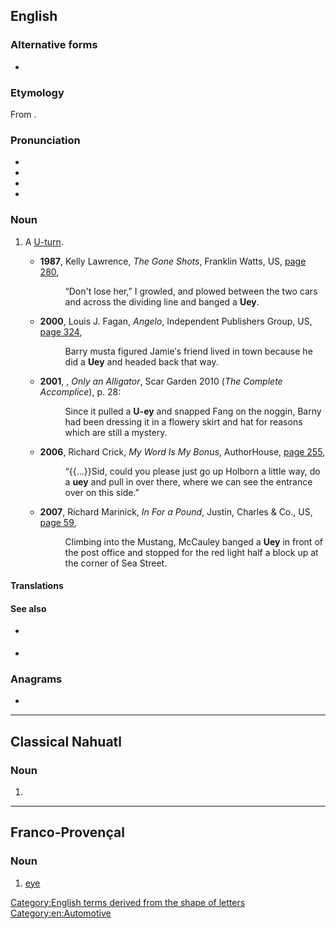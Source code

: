 {{also|üy}}
==English==

===Alternative forms===
* {{alter|en|Uey|U-ey|u-ie|yewy|youee}}

===Etymology===
From {{m|en|U-turn|U(-turn)}} {{suffix|en||ey}}.

===Pronunciation===
* {{IPA|en|/ˈjuː.i/}}
* {{audio|en|en-uk-uey.ogg|Audio (UK)}}
* {{audio|en|en-au-uey.ogg|Audio (AU)}}
* {{rhymes|en|uːi|s=2}}

===Noun===
{{en-noun}}

# {{lb|en|Australia|Canada|UK|US|colloquial|informal}} A [[U-turn]].
#* '''1987''', Kelly Lawrence, ''The Gone Shots'', Franklin Watts, US, [http://books.google.com.au/books?id=wcw2PjYZKx8C&q=%22uey%22%7C%22ueys%22+corner&dq=%22uey%22%7C%22ueys%22+corner&hl=en&sa=X&ei=7MaoUNThOPCVmQWprIDQBA&redir_esc=y page 280],
#*: “Don't lose her,” I growled, and plowed between the two cars and across the dividing line and banged a '''Uey'''.
#* '''2000''', Louis J. Fagan, ''Angelo'', Independent Publishers Group, US, [http://books.google.com.au/books?id=dbRIcjjxSQgC&q=%22uey%22%7C%22ueys%22+corner&dq=%22uey%22%7C%22ueys%22+corner&hl=en&sa=X&ei=7MaoUNThOPCVmQWprIDQBA&redir_esc=y page 324],
#*: Barry musta figured Jamie′s friend lived in town because he did a '''Uey''' and headed back that way.
#* '''2001''', {{w|Steve Aylett}}, ''Only an Alligator'', Scar Garden 2010 (''The Complete Accomplice''), p. 28:
#*: Since it pulled a '''U-ey''' and snapped Fang on the noggin, Barny had been dressing it in a flowery skirt and hat for reasons which are still a mystery.
#* '''2006''', Richard Crick, ''My Word Is My Bonus'', AuthorHouse, [http://books.google.com.au/books?id=teXFPfxEYywC&pg=PA255&dq=%22uey%22%7C%22ueys%22+corner&hl=en&sa=X&ei=VcCoUJayBsejmQWjqYHQDA&redir_esc=y#v=onepage&q=%22uey%22%7C%22ueys%22%20corner&f=false page 255],
#*: “{{...}}Sid, could you please just go up Holborn a little way, do a '''uey''' and pull in over there, where we can see the entrance over on this side.”
#* '''2007''', Richard Marinick, ''In For a Pound'', Justin, Charles & Co., US, [http://books.google.com.au/books?id=-f7qOcz_DaYC&pg=PA59&dq=%22uey%22%7C%22ueys%22+corner&hl=en&sa=X&ei=VcCoUJayBsejmQWjqYHQDA&redir_esc=y#v=onepage&q=%22uey%22%7C%22ueys%22%20corner&f=false page 59],
#*: Climbing into the Mustang, McCauley banged a '''Uey''' in front of the post office and stopped for the red light half a block up at the corner of Sea Street.

====Translations====
{{trans-see|U-turn}}

====See also====
* {{l|en|flip a bitch}} {{qualifier|US}}
* {{l|en|bang a uey}} {{qualifier|New England}}

===Anagrams===
* {{anagrams|en|a=euy|Yue}}

[[Category:English terms derived from the shape of letters]]
[[Category:en:Automotive]]

----

==Classical Nahuatl==

===Noun===
{{nci-noun|i}}

# {{obsolete spelling of|nci|huēyi}}

----

==Franco-Provençal==

===Noun===
{{head|frp|noun|g=m}}

# [[eye]]

{{topic|frp|Body parts}}
